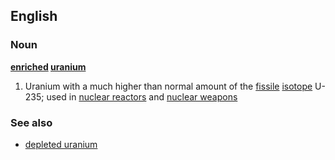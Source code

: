 ==English==
===Noun===
{{wikipedia}}
'''[[enriched]] [[uranium]]'''
# Uranium with a much higher than normal amount of the [[fissile]] [[isotope]] U-235; used in [[nuclear  reactor]]s and [[nuclear weapon]]s
===See also===
*[[depleted uranium]]